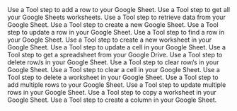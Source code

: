 <Columns cols={2}>
    <Card href="/tool/tool-steps/google-sheets/add-single-row" title="Add Single Row">
        Use a Tool step to add a row to your Google Sheet.
    </Card>
    <Card href="/tool/tool-steps/google-sheets/list-worksheets" title="List Worksheets">
        Use a Tool step to get all your Google Sheets worksheets.
    </Card>
    <Card href="/tool/tool-steps/google-sheets/get-values-in-range" title="Get Values in Range">
        Use a Tool step to retrieve data from your Google Sheet.
    </Card>
    <Card href="/tool/tool-steps/google-sheets/create-spreadsheet" title="Create Spreadsheet">
        Use a Tool step to create a new Google Sheet.
    </Card>
    <Card href="/tool/tool-steps/google-sheets/update-row" title="Update Row">
        Use a Tool step to update a row in your Google Sheet.
    </Card>
    <Card href="/tool/tool-steps/google-sheets/find-row" title="Find Row">
        Use a Tool step to find a row in your Google Sheet.
    </Card>
    <Card href="/tool/tool-steps/google-sheets/create-worksheet" title="Create Worksheet">
        Use a Tool step to create a new worksheet in your Google Sheet.
    </Card>
    <Card href="/tool/tool-steps/google-sheets/update-cell" title="Update Cell">
        Use a Tool step to update a cell in your Google Sheet.
    </Card>
    <Card href="/tool/tool-steps/google-sheets/get-spreadsheet-by-id" title="Get Spreadsheet by ID">
        Use a Tool step to get a spreadsheet from your Google Drive.
    </Card>
    <Card href="/tool/tool-steps/google-sheets/delete-rows" title="Delete Rows">
        Use a Tool step to delete row/s in your Google Sheet.
    </Card>
    <Card href="/tool/tool-steps/google-sheets/clear-rows" title="Clear Rows">
        Use a Tool step to clear row/s in your Google Sheet.
    </Card>
    <Card href="/tool/tool-steps/google-sheets/clear-cell" title="Clear Cell">
        Use a Tool step to clear a cell in your Google Sheet.
    </Card>
    <Card href="/tool/tool-steps/google-sheets/delete-worksheet" title="Delete Worksheet">
        Use a Tool step to delete a worksheet in your Google Sheet.
    </Card>
    <Card href="/tool/tool-steps/google-sheets/add-multiple-rows" title="Add Multiple Rows">
        Use a Tool step to add multiple rows to your Google Sheet.
    </Card>
    <Card href="/tool/tool-steps/google-sheets/update-multiple-rows" title="Update Multiple Rows">
        Use a Tool step to update multiple rows in your Google Sheet.
    </Card>
    <Card href="/tool/tool-steps/google-sheets/copy-worksheet" title="Copy Worksheet">
        Use a Tool step to copy a worksheet in your Google Sheet.
    </Card>
    <Card href="/tool/tool-steps/google-sheets/create-column" title="Create Column">
        Use a Tool step to create a column in your Google Sheet.
    </Card>
</Columns>
